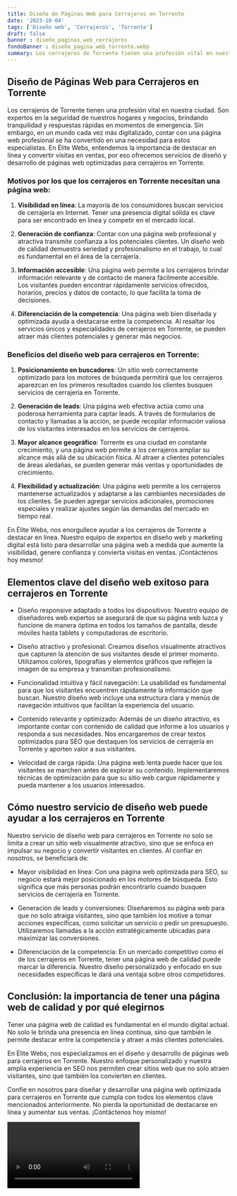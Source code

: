 ```yaml
---
title: Diseño de Páginas Web para Cerrajeros en Torrente
date: '2023-10-04'
tags: ['Diseño web', 'Cerrajeros', 'Torrente']
draft: false
banner : diseño_paginas_web_cerrajeros
fondoBanner : diseño_pagina_web_torrente.webp
summary: Los cerrajeros de Torrente tienen una profesión vital en nuestra ciudad. Son expertos en la seguridad de nuestros hogares y negocios, brindando tranquilidad y respuestas rápidas en momentos de emergencia. Sin embargo, en un mundo cada vez más digitalizado, contar con una página web profesional se ha convertido en una necesidad para estos especialistas. En Élite Webs, entendemos la importancia de destacar en línea y convertir visitas en ventas, por eso ofrecemos servicios de diseño y desarrollo de páginas web optimizadas para cerrajeros en Torrente.
---
```


## Diseño de Páginas Web para Cerrajeros en Torrente

Los cerrajeros de Torrente tienen una profesión vital en nuestra ciudad. Son expertos en la seguridad de nuestros hogares y negocios, brindando tranquilidad y respuestas rápidas en momentos de emergencia. Sin embargo, en un mundo cada vez más digitalizado, contar con una página web profesional se ha convertido en una necesidad para estos especialistas. En Élite Webs, entendemos la importancia de destacar en línea y convertir visitas en ventas, por eso ofrecemos servicios de diseño y desarrollo de páginas web optimizadas para cerrajeros en Torrente.

### Motivos por los que los cerrajeros en Torrente necesitan una página web:

1. **Visibilidad en línea**: La mayoría de los consumidores buscan servicios de cerrajería en Internet. Tener una presencia digital sólida es clave para ser encontrado en línea y competir en el mercado local.

2. **Generación de confianza**: Contar con una página web profesional y atractiva transmite confianza a los potenciales clientes. Un diseño web de calidad demuestra seriedad y profesionalismo en el trabajo, lo cual es fundamental en el área de la cerrajería.

3. **Información accesible**: Una página web permite a los cerrajeros brindar información relevante y de contacto de manera fácilmente accesible. Los visitantes pueden encontrar rápidamente servicios ofrecidos, horarios, precios y datos de contacto, lo que facilita la toma de decisiones.

4. **Diferenciación de la competencia**: Una página web bien diseñada y optimizada ayuda a destacarse entre la competencia. Al resaltar los servicios únicos y especialidades de cerrajeros en Torrente, se pueden atraer más clientes potenciales y generar más negocios.

### Beneficios del diseño web para cerrajeros en Torrente:

1. **Posicionamiento en buscadores**: Un sitio web correctamente optimizado para los motores de búsqueda permitirá que los cerrajeros aparezcan en los primeros resultados cuando los clientes busquen servicios de cerrajería en Torrente.

2. **Generación de leads**: Una página web efectiva actúa como una poderosa herramienta para captar leads. A través de formularios de contacto y llamadas a la acción, se puede recopilar información valiosa de los visitantes interesados en los servicios de cerrajeros.

3. **Mayor alcance geográfico**: Torrente es una ciudad en constante crecimiento, y una página web permite a los cerrajeros ampliar su alcance más allá de su ubicación física. Al atraer a clientes potenciales de áreas aledañas, se pueden generar más ventas y oportunidades de crecimiento.

4. **Flexibilidad y actualización**: Una página web permite a los cerrajeros mantenerse actualizados y adaptarse a las cambiantes necesidades de los clientes. Se pueden agregar servicios adicionales, promociones especiales y realizar ajustes según las demandas del mercado en tiempo real.

En Élite Webs, nos enorgullece ayudar a los cerrajeros de Torrente a destacar en línea. Nuestro equipo de expertos en diseño web y marketing digital está listo para desarrollar una página web a medida que aumente la visibilidad, genere confianza y convierta visitas en ventas. ¡Contáctenos hoy mesmo!

<GifSeo />

<Cta />

## Elementos clave del diseño web exitoso para cerrajeros en Torrente

- Diseño responsive adaptado a todos los dispositivos: Nuestro equipo de diseñadores web expertos se asegurará de que su página web luzca y funcione de manera óptima en todos los tamaños de pantalla, desde móviles hasta tablets y computadoras de escritorio.

- Diseño atractivo y profesional: Creamos diseños visualmente atractivos que capturen la atención de sus visitantes desde el primer momento. Utilizamos colores, tipografías y elementos gráficos que reflejen la imagen de su empresa y transmitan profesionalismo.

- Funcionalidad intuitiva y fácil navegación: La usabilidad es fundamental para que los visitantes encuentren rápidamente la información que buscan. Nuestro diseño web incluye una estructura clara y menús de navegación intuitivos que facilitan la experiencia del usuario.

- Contenido relevante y optimizado: Además de un diseño atractivo, es importante contar con contenido de calidad que informe a los usuarios y responda a sus necesidades. Nos encargaremos de crear textos optimizados para SEO que destaquen los servicios de cerrajería en Torrente y aporten valor a sus visitantes.

- Velocidad de carga rápida: Una página web lenta puede hacer que los visitantes se marchen antes de explorar su contenido. Implementaremos técnicas de optimización para que su sitio web cargue rápidamente y pueda mantener a los usuarios interesados.

## Cómo nuestro servicio de diseño web puede ayudar a los cerrajeros en Torrente

Nuestro servicio de diseño web para cerrajeros en Torrente no solo se limita a crear un sitio web visualmente atractivo, sino que se enfoca en impulsar su negocio y convertir visitantes en clientes. Al confiar en nosotros, se beneficiará de:

- Mayor visibilidad en línea: Con una página web optimizada para SEO, su negocio estará mejor posicionado en los motores de búsqueda. Esto significa que más personas podrán encontrarlo cuando busquen servicios de cerrajería en Torrente.

- Generación de leads y conversiones: Diseñaremos su página web para que no solo atraiga visitantes, sino que también los motive a tomar acciones específicas, como solicitar un servicio o pedir un presupuesto. Utilizaremos llamadas a la acción estratégicamente ubicadas para maximizar las conversiones.

- Diferenciación de la competencia: En un mercado competitivo como el de los cerrajeros en Torrente, tener una página web de calidad puede marcar la diferencia. Nuestro diseño personalizado y enfocado en sus necesidades específicas le dará una ventaja sobre otros competidores.

## Conclusión: la importancia de tener una página web de calidad y por qué elegirnos

Tener una página web de calidad es fundamental en el mundo digital actual. No solo le brinda una presencia en línea continua, sino que también le permite destacar entre la competencia y atraer a más clientes potenciales.

En Élite Webs, nos especializamos en el diseño y desarrollo de páginas web para cerrajeros en Torrente. Nuestro enfoque personalizado y nuestra amplia experiencia en SEO nos permiten crear sitios web que no solo atraen visitantes, sino que también los convierten en clientes.

Confíe en nosotros para diseñar y desarrollar una página web optimizada para cerrajeros en Torrente que cumpla con todos los elementos clave mencionados anteriormente. No pierda la oportunidad de destacarse en línea y aumentar sus ventas. ¡Contáctenos hoy mismo!

<Video />

<CtaBot job='Cerrajeros' city='Torrente'/>

<Gmaps query='Torrente+españa+maps' />